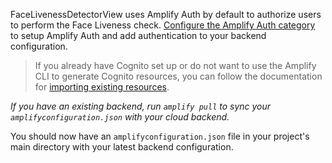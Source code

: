 FaceLivenessDetectorView uses Amplify Auth by default to authorize users to perform the Face Liveness check. [Configure the Amplify Auth category](https://docs.aws.amazon.com/rekognition/latest/dg/face-liveness-prerequisites.html#face-liveness-prerequisites-amplify) to setup Amplify Auth and add authentication to your backend configuration.

> If you already have Cognito set up or do not want to use the Amplify CLI to generate Cognito resources, you can follow the documentation for [importing existing resources](https://docs.amplify.aws/lib/project-setup/use-existing-resources/q/platform/ios/).

_If you have an existing backend, run `amplify pull` to sync your `amplifyconfiguration.json` with your cloud backend._

You should now have an `amplifyconfiguration.json` file in your project's main directory with your latest backend configuration.
